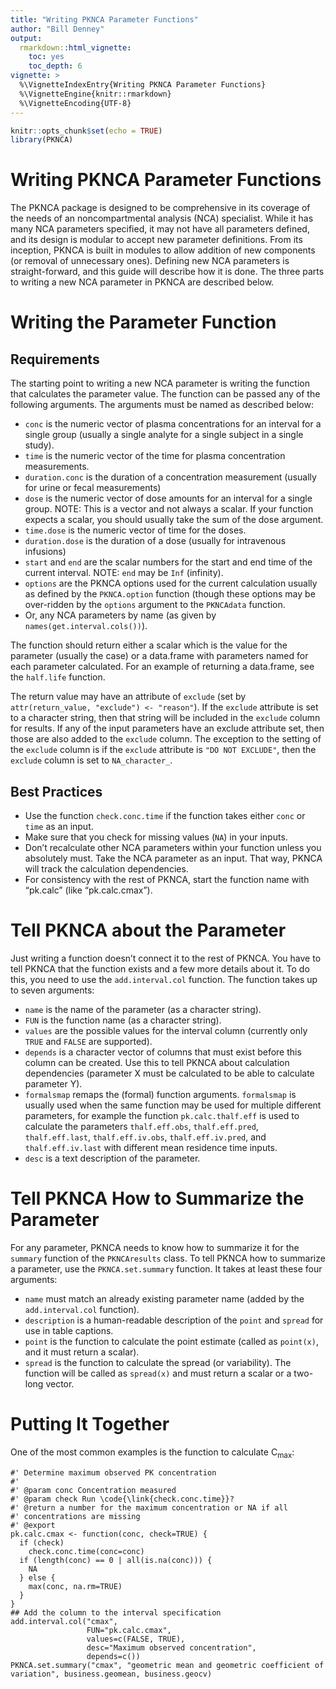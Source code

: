 ---
title: "Writing PKNCA Parameter Functions"
author: "Bill Denney"
output:
  rmarkdown::html_vignette:
    toc: yes
    toc_depth: 6
vignette: >
  %\VignetteIndexEntry{Writing PKNCA Parameter Functions}
  %\VignetteEngine{knitr::rmarkdown}
  %\VignetteEncoding{UTF-8}
---

```{r setup, include=FALSE}
knitr::opts_chunk$set(echo = TRUE)
library(PKNCA)
```

# Writing PKNCA Parameter Functions

The PKNCA package is designed to be comprehensive in its coverage of the needs of an noncompartmental analysis (NCA) specialist.  While it has many NCA parameters specified, it may not have all parameters defined, and its design is modular to accept new parameter definitions.  From its inception, PKNCA is built in modules to allow addition of new components (or removal of unnecessary ones).  Defining new NCA parameters is straight-forward, and this guide will describe how it is done.  The three parts to writing a new NCA parameter in PKNCA are described below.

# Writing the Parameter Function

## Requirements

The starting point to writing a new NCA parameter is writing the function that calculates the parameter value.  The function can be passed any of the following arguments.  The arguments must be named as described below:

* `conc` is the numeric vector of plasma concentrations for an interval for a single group (usually a single analyte for a single subject in a single study).
* `time` is the numeric vector of the time for plasma concentration measurements.
* `duration.conc` is the duration of a concentration measurement (usually for urine or fecal measurements)
* `dose` is the numeric vector of dose amounts for an interval for a single group.  NOTE: This is a vector and not always a scalar.  If your function expects a scalar, you should usually take the sum of the dose argument.
* `time.dose` is the numeric vector of time for the doses.
* `duration.dose` is the duration of a dose (usually for intravenous infusions)
* `start` and `end` are the scalar numbers for the start and end time of the current interval.  NOTE: `end` may be `Inf` (infinity).
* `options` are the PKNCA options used for the current calculation usually as defined by the `PKNCA.option` function (though these options may be over-ridden by the `options` argument to the `PKNCAdata` function.
* Or, any NCA parameters by name (as given by `names(get.interval.cols())`).

The function should return either a scalar which is the value for the parameter (usually the case) or a data.frame with parameters named for each parameter calculated.  For an example of returning a data.frame, see the `half.life` function.

The return value may have an attribute of `exclude` (set by `attr(return_value, "exclude") <- "reason"`).  If the `exclude` attribute is set to a character string, then that string will be included in the `exclude` column for results.  If any of the input parameters have an exclude attribute set, then those are also added to the `exclude` column.  The exception to the setting of the `exclude` column is if the `exclude` attribute is `"DO NOT EXCLUDE"`, then the `exclude` column is set to `NA_character_`.

## Best Practices

* Use the function `check.conc.time` if the function takes either `conc` or `time` as an input.
* Make sure that you check for missing values (`NA`) in your inputs.
* Don't recalculate other NCA parameters within your function unless you absolutely must.  Take the NCA parameter as an input.  That way, PKNCA will track the calculation dependencies.
* For consistency with the rest of PKNCA, start the function name with "pk.calc" (like "pk.calc.cmax").

# Tell PKNCA about the Parameter

Just writing a function doesn't connect it to the rest of PKNCA.  You have to tell PKNCA that the function exists and a few more details about it.  To do this, you need to use the `add.interval.col` function.  The function takes up to seven arguments:

* `name` is the name of the parameter (as a character string).
* `FUN` is the function name (as a character string).
* `values` are the possible values for the interval column (currently only `TRUE` and `FALSE` are supported).
* `depends` is a character vector of columns that must exist before this column can be created.  Use this to tell PKNCA about calculation dependencies (parameter X must be calculated to be able to calculate parameter Y).
* `formalsmap` remaps the (formal) function arguments.  `formalsmap` is usually used when the same function may be used for multiple different parameters, for example the function `pk.calc.thalf.eff` is used to calculate the parameters `thalf.eff.obs`, `thalf.eff.pred`, `thalf.eff.last`, `thalf.eff.iv.obs`, `thalf.eff.iv.pred`, and `thalf.eff.iv.last` with different mean residence time inputs.
* `desc` is a text description of the parameter.

# Tell PKNCA How to Summarize the Parameter

For any parameter, PKNCA needs to know how to summarize it for the `summary` function of the `PKNCAresults` class.  To tell PKNCA how to summarize a parameter, use the `PKNCA.set.summary` function.  It takes at least these four arguments:

* `name` must match an already existing parameter name (added by the `add.interval.col` function).
* `description` is a human-readable description of the `point` and `spread` for use in table captions.
* `point` is the function to calculate the point estimate (called as `point(x)`, and it must return a scalar).
* `spread` is the function to calculate the spread (or variability).  The function will be called as `spread(x)` and must return a scalar or a two-long vector.

# Putting It Together

One of the most common examples is the function to calculate C~max~:

    #' Determine maximum observed PK concentration
    #'
    #' @param conc Concentration measured
    #' @param check Run \code{\link{check.conc.time}}?
    #' @return a number for the maximum concentration or NA if all
    #' concentrations are missing
    #' @export
    pk.calc.cmax <- function(conc, check=TRUE) {
      if (check)
        check.conc.time(conc=conc)
      if (length(conc) == 0 | all(is.na(conc))) {
        NA
      } else {
        max(conc, na.rm=TRUE)
      }
    }
    ## Add the column to the interval specification
    add.interval.col("cmax",
                     FUN="pk.calc.cmax",
                     values=c(FALSE, TRUE),
                     desc="Maximum observed concentration",
                     depends=c())
    PKNCA.set.summary("cmax", "geometric mean and geometric coefficient of variation", business.geomean, business.geocv)
